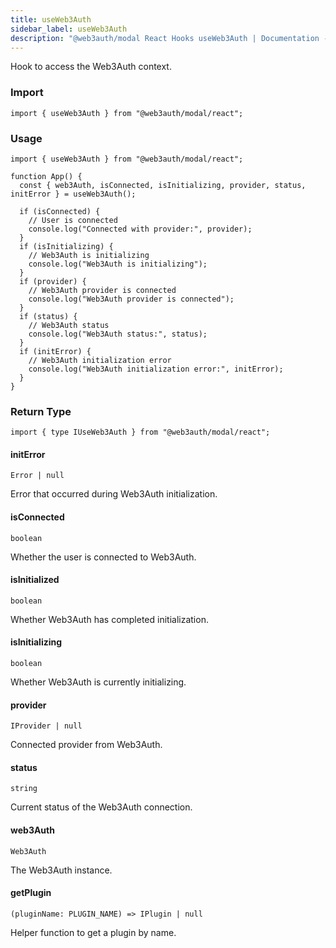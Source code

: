 ```yaml
---
title: useWeb3Auth
sidebar_label: useWeb3Auth
description: "@web3auth/modal React Hooks useWeb3Auth | Documentation - Web3Auth"
---
```


Hook to access the Web3Auth context.

### Import

```tsx
import { useWeb3Auth } from "@web3auth/modal/react";
```

### Usage

```tsx
import { useWeb3Auth } from "@web3auth/modal/react";

function App() {
  const { web3Auth, isConnected, isInitializing, provider, status, initError } = useWeb3Auth();

  if (isConnected) {
    // User is connected
    console.log("Connected with provider:", provider);
  }
  if (isInitializing) {
    // Web3Auth is initializing
    console.log("Web3Auth is initializing");
  }
  if (provider) {
    // Web3Auth provider is connected
    console.log("Web3Auth provider is connected");
  }
  if (status) {
    // Web3Auth status
    console.log("Web3Auth status:", status);
  }
  if (initError) {
    // Web3Auth initialization error
    console.log("Web3Auth initialization error:", initError);
  }
}
```

### Return Type

```tsx
import { type IUseWeb3Auth } from "@web3auth/modal/react";
```

#### initError

`Error | null`

Error that occurred during Web3Auth initialization.

#### isConnected

`boolean`

Whether the user is connected to Web3Auth.

#### isInitialized

`boolean`

Whether Web3Auth has completed initialization.

#### isInitializing

`boolean`

Whether Web3Auth is currently initializing.

#### provider

`IProvider | null`

Connected provider from Web3Auth.

#### status

`string`

Current status of the Web3Auth connection.

#### web3Auth

`Web3Auth`

The Web3Auth instance.

#### getPlugin

`(pluginName: PLUGIN_NAME) => IPlugin | null`

Helper function to get a plugin by name.
